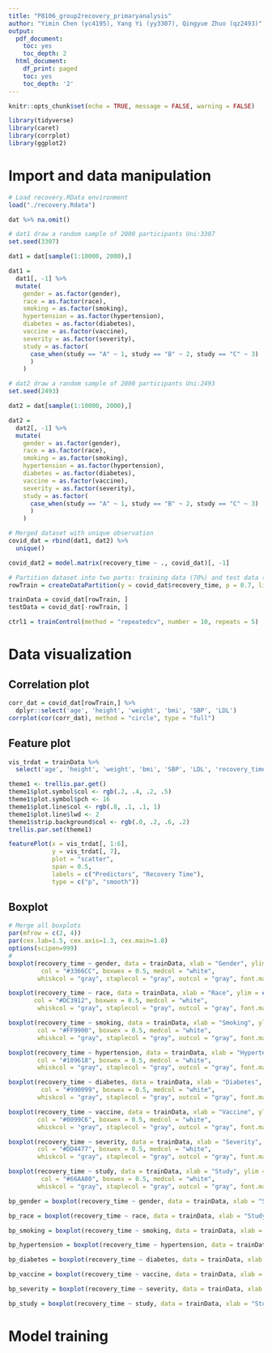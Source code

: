 ```yaml
---
title: "P8106_group2recovery_primaryanalysis" 
author: "Yimin Chen (yc4195), Yang Yi (yy3307), Qingyue Zhuo (qz2493)"
output:
  pdf_document:
    toc: yes
    toc_depth: 2
  html_document:
    df_print: paged
    toc: yes
    toc_depth: '2'
---
```


```r
knitr::opts_chunk$set(echo = TRUE, message = FALSE, warning = FALSE)
```

```r
library(tidyverse)
library(caret)
library(corrplot)
library(ggplot2)
```

# Import and data manipulation

```r
# Load recovery.RData environment
load("./recovery.Rdata")

dat %>% na.omit()

# dat1 draw a random sample of 2000 participants Uni:3307
set.seed(3307)

dat1 = dat[sample(1:10000, 2000),]

dat1 = 
  dat1[, -1] %>% 
  mutate(
    gender = as.factor(gender),
    race = as.factor(race),
    smoking = as.factor(smoking),
    hypertension = as.factor(hypertension),
    diabetes = as.factor(diabetes),
    vaccine = as.factor(vaccine),
    severity = as.factor(severity),
    study = as.factor(
      case_when(study == "A" ~ 1, study == "B" ~ 2, study == "C" ~ 3)
      )
    )

# dat2 draw a random sample of 2000 participants Uni:2493
set.seed(2493)

dat2 = dat[sample(1:10000, 2000),]

dat2 = 
  dat2[, -1] %>% 
  mutate(
    gender = as.factor(gender),
    race = as.factor(race),
    smoking = as.factor(smoking),
    hypertension = as.factor(hypertension),
    diabetes = as.factor(diabetes),
    vaccine = as.factor(vaccine),
    severity = as.factor(severity),
    study = as.factor(
      case_when(study == "A" ~ 1, study == "B" ~ 2, study == "C" ~ 3)
      )
    )

# Merged dataset with unique observation
covid_dat = rbind(dat1, dat2) %>% 
  unique()

covid_dat2 = model.matrix(recovery_time ~ ., covid_dat)[, -1]

# Partition dataset into two parts: training data (70%) and test data (30%)
rowTrain = createDataPartition(y = covid_dat$recovery_time, p = 0.7, list = FALSE)

trainData = covid_dat[rowTrain, ]
testData = covid_dat[-rowTrain, ]

ctrl1 = trainControl(method = "repeatedcv", number = 10, repeats = 5)
```

# Data visualization

## Correlation plot

```r
corr_dat = covid_dat[rowTrain,] %>% 
  dplyr::select('age', 'height', 'weight', 'bmi', 'SBP', 'LDL')
corrplot(cor(corr_dat), method = "circle", type = "full")
```

## Feature plot

```r
vis_trdat = trainData %>% 
  select('age', 'height', 'weight', 'bmi', 'SBP', 'LDL', 'recovery_time')

theme1 <- trellis.par.get()
theme1$plot.symbol$col <- rgb(.2, .4, .2, .5)
theme1$plot.symbol$pch <- 16
theme1$plot.line$col <- rgb(.8, .1, .1, 1)
theme1$plot.line$lwd <- 2
theme1$strip.background$col <- rgb(.0, .2, .6, .2)
trellis.par.set(theme1)

featurePlot(x = vis_trdat[, 1:6],
            y = vis_trdat[, 7],
            plot = "scatter",
            span = 0.5,
            labels = c("Predictors", "Recovery Time"),
            type = c("p", "smooth"))
```

## Boxplot
```r
# Merge all boxplots
par(mfrow = c(2, 4))
par(cex.lab=1.5, cex.axis=1.3, cex.main=1.8)
options(scipen=999)
# 
boxplot(recovery_time ~ gender, data = trainData, xlab = "Gender", ylim = c(0, 150), 
         col = "#3366CC", boxwex = 0.5, medcol = "white", 
        whiskcol = "gray", staplecol = "gray", outcol = "gray", font.main = 1)

boxplot(recovery_time ~ race, data = trainData, xlab = "Race", ylim = c(0, 150), 
       col = "#DC3912", boxwex = 0.5, medcol = "white", 
        whiskcol = "gray", staplecol = "gray", outcol = "gray", font.main = 1)

boxplot(recovery_time ~ smoking, data = trainData, xlab = "Smoking", ylim = c(0, 150), 
        col = "#FF9900", boxwex = 0.5, medcol = "white", 
        whiskcol = "gray", staplecol = "gray", outcol = "gray", font.main = 1)

boxplot(recovery_time ~ hypertension, data = trainData, xlab = "Hypertension", ylim = c(0, 150), 
        col = "#109618", boxwex = 0.5, medcol = "white", 
        whiskcol = "gray", staplecol = "gray", outcol = "gray", font.main = 1)

boxplot(recovery_time ~ diabetes, data = trainData, xlab = "Diabetes", ylim = c(0, 150), 
         col = "#990099", boxwex = 0.5, medcol = "white", 
        whiskcol = "gray", staplecol = "gray", outcol = "gray", font.main = 1)

boxplot(recovery_time ~ vaccine, data = trainData, xlab = "Vaccine", ylim = c(0, 150), 
        col = "#0099C6", boxwex = 0.5, medcol = "white", 
        whiskcol = "gray", staplecol = "gray", outcol = "gray", font.main = 1)

boxplot(recovery_time ~ severity, data = trainData, xlab = "Severity", ylim = c(0, 150), 
        col = "#DD4477", boxwex = 0.5, medcol = "white", 
        whiskcol = "gray", staplecol = "gray", outcol = "gray", font.main = 1)

boxplot(recovery_time ~ study, data = trainData, xlab = "Study", ylim = c(0, 150), 
         col = "#66AA00", boxwex = 0.5, medcol = "white", 
        whiskcol = "gray", staplecol = "gray", outcol = "gray", font.main = 1)

```

```r
bp_gender = boxplot(recovery_time ~ gender, data = trainData, xlab = "Study", ylim = c(0, 150))
```

```r
bp_race = boxplot(recovery_time ~ race, data = trainData, xlab = "Study", ylim = c(0, 150))
```

```r
bp_smoking = boxplot(recovery_time ~ smoking, data = trainData, xlab = "Study", ylim = c(0, 150))
```

```r
bp_hypertension = boxplot(recovery_time ~ hypertension, data = trainData, xlab = "Study", ylim = c(0, 150))
```

```r
bp_diabetes = boxplot(recovery_time ~ diabetes, data = trainData, xlab = "Study", ylim = c(0, 150))
```

```r
bp_vaccine = boxplot(recovery_time ~ vaccine, data = trainData, xlab = "Study", ylim = c(0, 150))
```

```r
bp_severity = boxplot(recovery_time ~ severity, data = trainData, xlab = "Study", ylim = c(0, 150))
```

```r
bp_study = boxplot(recovery_time ~ study, data = trainData, xlab = "Study", ylim = c(0, 150))
```




# Model training